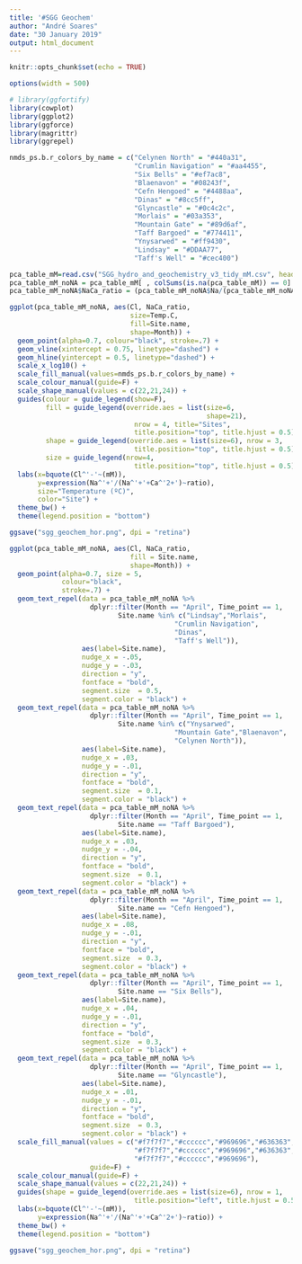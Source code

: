 ---
title: '#SGG Geochem'
author: "André Soares"
date: "30 January 2019"
output: html_document
---

```{r setup, include=FALSE}
knitr::opts_chunk$set(echo = TRUE)
```

```{r set-options, echo=FALSE, cache=FALSE}
options(width = 500)
```

```{r echo=FALSE, fig.height=8, fig.width=18, message=FALSE, warning=FALSE}
# library(ggfortify)
library(cowplot)
library(ggplot2)
library(ggforce)
library(magrittr)
library(ggrepel)
```

```{r fig.height=7, fig.width=7, message=FALSE, warning=FALSE, include=FALSE}
nmds_ps.b.r_colors_by_name = c("Celynen North" = "#440a31",
                               "Crumlin Navigation" = "#aa4455",
                               "Six Bells" = "#ef7ac8",
                               "Blaenavon" = "#08243f",
                               "Cefn Hengoed" = "#4488aa",
                               "Dinas" = "#8cc5ff",
                               "Glyncastle" = "#0c4c2c",
                               "Morlais" = "#03a353",
                               "Mountain Gate" = "#89d6af",
                               "Taff Bargoed" = "#774411",
                               "Ynysarwed" = "#ff9430",
                               "Lindsay" = "#DDAA77",
                               "Taff's Well" = "#cec400")

pca_table_mM=read.csv("SGG_hydro_and_geochemistry_v3_tidy_mM.csv", header=TRUE)
pca_table_mM_noNA = pca_table_mM[ , colSums(is.na(pca_table_mM)) == 0]
pca_table_mM_noNA$NaCa_ratio = (pca_table_mM_noNA$Na/(pca_table_mM_noNA$Na + pca_table_mM_noNA$Ca))
```

```{r echo=FALSE, fig.height=4, fig.width=8, message=FALSE, warning=FALSE}
ggplot(pca_table_mM_noNA, aes(Cl, NaCa_ratio, 
                              size=Temp.C,
                              fill=Site.name,
                              shape=Month)) +
  geom_point(alpha=0.7, colour="black", stroke=.7) +
  geom_vline(xintercept = 0.75, linetype="dashed") +
  geom_hline(yintercept = 0.5, linetype="dashed") +
  scale_x_log10() +
  scale_fill_manual(values=nmds_ps.b.r_colors_by_name) +
  scale_colour_manual(guide=F) +
  scale_shape_manual(values = c(22,21,24)) +
  guides(colour = guide_legend(show=F),
         fill = guide_legend(override.aes = list(size=6,
                                                 shape=21), 
                               nrow = 4, title="Sites",
                               title.position="top", title.hjust = 0.5),
         shape = guide_legend(override.aes = list(size=6), nrow = 3,
                               title.position="top", title.hjust = 0.5),
         size = guide_legend(nrow=4,
                               title.position="top", title.hjust = 0.5)) +
  labs(x=bquote(Cl^'-'~(mM)),
       y=expression(Na^'+'/(Na^'+'+Ca^'2+')~ratio),
       size="Temperature (ºC)",
       color="Site") +
  theme_bw() +
  theme(legend.position = "bottom")

ggsave("sgg_geochem_hor.png", dpi = "retina")
```

```{r, fig.height=4, fig.width=8}
ggplot(pca_table_mM_noNA, aes(Cl, NaCa_ratio,
                              fill = Site.name,
                              shape=Month)) +
  geom_point(alpha=0.7, size = 5,
             colour="black",
             stroke=.7) +
  geom_text_repel(data = pca_table_mM_noNA %>% 
                    dplyr::filter(Month == "April", Time_point == 1,
                           Site.name %in% c("Lindsay","Morlais",
                                         "Crumlin Navigation",
                                         "Dinas",
                                         "Taff's Well")),
                  aes(label=Site.name),
                  nudge_x = -.05,
                  nudge_y = -.03,
                  direction = "y", 
                  fontface = "bold",
                  segment.size  = 0.5,
                  segment.color = "black") +
  geom_text_repel(data = pca_table_mM_noNA %>% 
                    dplyr::filter(Month == "April", Time_point == 1,
                           Site.name %in% c("Ynysarwed",
                                         "Mountain Gate","Blaenavon",
                                         "Celynen North")),
                  aes(label=Site.name),
                  nudge_x = .03,
                  nudge_y = -.01,
                  direction = "y", 
                  fontface = "bold",
                  segment.size  = 0.1,
                  segment.color = "black") +
  geom_text_repel(data = pca_table_mM_noNA %>% 
                    dplyr::filter(Month == "April", Time_point == 1,
                           Site.name == "Taff Bargoed"),
                  aes(label=Site.name),
                  nudge_x = .03,
                  nudge_y = -.04,
                  direction = "y", 
                  fontface = "bold",
                  segment.size  = 0.1,
                  segment.color = "black") +
  geom_text_repel(data = pca_table_mM_noNA %>% 
                    dplyr::filter(Month == "April", Time_point == 1,
                           Site.name == "Cefn Hengoed"),
                  aes(label=Site.name),
                  nudge_x = .08,
                  nudge_y = -.01,
                  direction = "y", 
                  fontface = "bold",
                  segment.size  = 0.3,
                  segment.color = "black") +
  geom_text_repel(data = pca_table_mM_noNA %>% 
                    dplyr::filter(Month == "April", Time_point == 1,
                           Site.name == "Six Bells"),
                  aes(label=Site.name),
                  nudge_x = .04,
                  nudge_y = -.01,
                  direction = "y", 
                  fontface = "bold",
                  segment.size  = 0.3,
                  segment.color = "black") +
  geom_text_repel(data = pca_table_mM_noNA %>% 
                    dplyr::filter(Month == "April", Time_point == 1,
                           Site.name == "Glyncastle"),
                  aes(label=Site.name),
                  nudge_x = .01,
                  nudge_y = -.01,
                  direction = "y", 
                  fontface = "bold",
                  segment.size  = 0.3,
                  segment.color = "black") +
  scale_fill_manual(values = c("#f7f7f7","#cccccc","#969696","#636363","#f7f7f7",
                               "#f7f7f7","#cccccc","#969696","#636363","#252525",
                               "#f7f7f7","#cccccc","#969696"), 
                    guide=F) +
  scale_colour_manual(guide=F) +
  scale_shape_manual(values = c(22,21,24)) +
  guides(shape = guide_legend(override.aes = list(size=6), nrow = 1,
                               title.position="left", title.hjust = 0.5)) +
  labs(x=bquote(Cl^'-'~(mM)),
       y=expression(Na^'+'/(Na^'+'+Ca^'2+')~ratio)) +
  theme_bw() +
  theme(legend.position = "bottom")

ggsave("sgg_geochem_hor.png", dpi = "retina")
```
